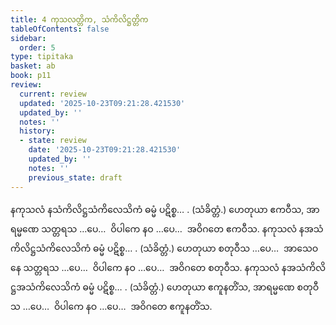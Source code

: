 ```yaml
---
title: 4 ကုသလတ္တိက, သံကိလိဋ္ဌတ္တိက
tableOfContents: false
sidebar:
  order: 5
type: tipitaka
basket: ab
book: p11
review:
  current: review
  updated: '2025-10-23T09:21:28.421530'
  updated_by: ''
  notes: ''
  history:
  - state: review
    date: '2025-10-23T09:21:28.421530'
    updated_by: ''
    notes: ''
    previous_state: draft
---
```



<ReviewStatus review={frontmatter.review} showDetails={true} />

<HypothesisAnnotation frontmatter={frontmatter} />

<DynamicBreadcrumb />

<Division number="15" book="p11" e="ch" v="40" p="145">

<Paragraph number="42" book="p11">
နကုသလံ နသံကိလိဋ္ဌသံကိလေသိကံ ဓမ္မံ ပဋိစ္စ… . (သံခိတ္တံ.)
</Paragraph>

<Paragraph number="43" book="p11">
ဟေတုယာ ဧကဝီသ, အာရမ္မဏေ သတ္တရသ …ပေ…  ဝိပါကေ နဝ …ပေ…  အဝိဂတေ ဧကဝီသ.
</Paragraph>

</Division>
<Division number="16" book="p11" e="ch" v="40" p="145">

<Paragraph number="44" book="p11">
နကုသလံ နအသံကိလိဋ္ဌသံကိလေသိကံ ဓမ္မံ ပဋိစ္စ… . (သံခိတ္တံ.)
</Paragraph>

<Paragraph number="45" book="p11">
ဟေတုယာ စတုဝီသ …ပေ…  အာသေဝနေ သတ္တရသ …ပေ…  ဝိပါကေ နဝ …ပေ…  အဝိဂတေ စတုဝီသ.
</Paragraph>

</Division>
<Division number="17" book="p11" e="ch" v="40" p="145">

<Paragraph number="46" book="p11">
နကုသလံ နအသံကိလိဋ္ဌအသံကိလေသိကံ ဓမ္မံ ပဋိစ္စ… . (သံခိတ္တံ.)
</Paragraph>

<Paragraph number="47" book="p11">
ဟေတုယာ ဧကူနတိံသ, အာရမ္မဏေ စတုဝီသ …ပေ…  ဝိပါကေ နဝ …ပေ…  အဝိဂတေ ဧကူနတိံသ.
</Paragraph>
</Division>